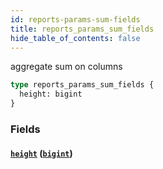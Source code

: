```yaml
---
id: reports-params-sum-fields
title: reports_params_sum_fields
hide_table_of_contents: false
---
```


aggregate sum on columns

```graphql
type reports_params_sum_fields {
  height: bigint
}
```

### Fields

#### [`height`](#) ([`bigint`](/07-graphql/scalars/bigint))
